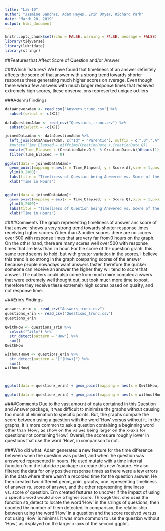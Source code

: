 ```yaml
---
title: "Lab 10"
author: "Jasmine Sanchez, Adam Hayes, Erin Omyer, Richard Park"
date: "March 20, 2019"
output: html_document
---
```


```r
knitr::opts_chunk$set(echo = FALSE, warning = FALSE, message = FALSE)
library(tidyverse)
library(lubridate)
library(stringr)
```

##Features that Affect Score of Question and/or Answer

###Which features?
We have found that timeliness of an answer definitely affects the score of that answer with a strong trend towards shorter response times generating much higher scores on average.  Even though there were a few answers with much longer response times that received extremely high scores, these observations represented unique outliers


###Adam's Findings

```r

dataAnswerAdam <- read_csv("Answers_trunc.csv") %>%
  subset(select = -c(X7))

dataQuestionAdam <- read_csv("Questions_trunc.csv") %>%
  subset(select = -c(X7))

joinedDataAdam <- dataQuestionAdam %>%
  left_join(dataAnswerAdam, c("Id" = "ParentId"), suffix = c(".Q",".A"))%>%
  #mutate(Time_Elapsed = difftime(CreationDate.A,CreationDate.Q))
  mutate(Time_Elapsed = (CreationDate.Q %--% CreationDate.A)/dhours(1))%>%
  filter(Time_Elapsed >= 0)

ggplot(data = joinedDataAdam)+
  geom_point(mapping = aes(x = Time_Elapsed, y = Score.A),size = 1,position = "jitter")+
  ylim(0,2000)+
  labs(title = "Timeliness of Question being Answered vs. Score of the Answer")+
  xlab("Time in Hours")


ggplot(data = joinedDataAdam)+
  geom_point(mapping = aes(x = Time_Elapsed, y = Score.Q),size = 1,position = "jitter")+
  ylim(0,2000)+
  labs(title = "Timeliness of Question being Answered vs. Score of the Question")+
  xlab("Time in Hours")
```

####Comments
The graph representing timeliness of answer and score of that answer shows a very strong trend towards shorter response times receiving higher scores.  Other than 3 outlier scores, there are no scores over 500 with response times that are very far from 0 hours on the graph.  On the other hand, there are many scores well over 500 with response times that are less than an hour.  For the score of the question graph, this same trend seems to hold, but with greater variation in the scores.  I believe this trend is so strong in the graph comparing scores of the answer because people nowadays want answers faster, therefore the quicker someone can receive an answer the higher they will tend to score that answer.  The outliers could also come from much more complex answers that were extremely well thought out, but took much more time to post, therefore they receive these extremely high scores based on quality, and not response time.

###Erin's Findings

```r
answers_erin <- read_csv("Answers_trunc.csv")
questions_erin <- read_csv("Questions_trunc.csv") 
questions_erin

QwithHow <- questions_erin %>%
  select("Title") %>%
  str_detect(pattern = "How") %>%
  sum()
QwithHow

withoutHowQ <- questions_erin %>%
  str_detect(pattern = "[^(How)]") %>%
  sum()
withoutHowQ



ggplot(data = questions_erin) + geom_point(mapping = aes(x = QwithHow, y = Score), position = "jitter", color = "pink") + ylim(0,1000) + xlab("Number of Questions containg 'How'") + ggtitle("Comparison of Score vs. Question containg 'How'")

ggplot(data = questions_erin) + geom_point(mapping = aes(x = withoutHowQ, y = Score),position = "jitter", color = "green") + ylim(0,1000) + xlab("Number of Questions NOT containg 'How'") + ggtitle("Comparison of Score vs. Question NOT containg 'How'")
```
####Comments
Due to the vast amount of data contained in this Question and Answer package, it was difficult to minimize the graphs without causing too much of elimination to specific points. But, the graphs compare the score between using a question with the word 'How' versus without it. In the graphs, it is more common to ask a question containing a beginning word other than 'How', as show on the values being larger on the x-axis for questions not containing 'How'. Overall, the scores are roughly lower in questions that use the word 'How', in comparison to not.



###Who did what:
Adam generated a new feature for the time difference between when the question was posted, and when the question was answered represented in hours.  He used mutate with a time interval function from the lubridate package to create this new feature.  He also filtered the data for only positive response times as there were a few errors in the data where there wasn't a recorded time for the question answer.  He then created two different geom_point graphs, one representing timeliness of answer vs. score of answer, and the other representing timeliness vs. score of question. Erin created features to uncover if the impact of using a specific word would allow a higher score. Through this, she used the function str_detect to locate the word 'How' in the strings of questions, then counted the number of them detected. In comparison, the relationship between using the word 'How' in a question and the score received versus not using 'How' is minimal. It was more common to use the question without 'How', as displayed on the larger x-axis of the second ggplot. 
